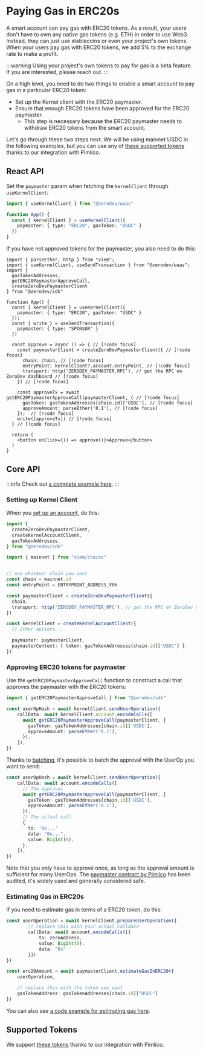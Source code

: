 # Paying Gas in ERC20s

A smart account can pay gas with ERC20 tokens.  As a result, your users don't have to own any native gas tokens (e.g. ETH) in order to use Web3.  Instead, they can just use stablecoins or even your project's own tokens.  When your users pay gas with ERC20 tokens, we add 5% to the exchange rate to make a profit.

:::warning
Using your project's own tokens to pay for gas is a beta feature.  If you are interested, please reach out.
:::

On a high level, you need to do two things to enable a smart account to pay gas in a particular ERC20 token:

- Set up the Kernel client with the ERC20 paymaster.
- Ensure that enough ERC20 tokens have been approved for the ERC20 paymaster.
  - This step is necessary because the ERC20 paymaster needs to withdraw ERC20 tokens from the smart account.

Let's go through these two steps next.  We will be using mainnet USDC in the following examples, but you can use any of [these supported tokens](https://docs.pimlico.io/infra/paymaster/erc20-paymaster/supported-tokens) thanks to our integration with Pimlico.

## React API

Set the `paymaster` param when fetching the `kernelClient` through `useKernelClient`:

```ts
import { useKernelClient } from "@zerodev/waas"

function App() {
  const { kernelClient } = useKernelClient({
    paymaster: { type: "ERC20", gasToken: "USDC" }
  })
}
```

If you have not approved tokens for the paymaster, you also need to do this:

```tsx
import { parseEther, http } from "viem";
import { useKernelClient, useSendTransaction } from "@zerodev/waas";
import { 
  gasTokenAddresses, 
  getERC20PaymasterApproveCall, 
  createZeroDevPaymasterClient 
} from "@zerodev/sdk"

function App() {
  const { kernelClient } = useKernelClient({
    paymaster: { type: "ERC20", gasToken: "USDC" }
  });
  const { write } = useSendTransaction({
    paymaster: { type: "SPONSOR" }
  })

  const approve = async () => { // [!code focus]
    const paymasterClient = createZeroDevPaymasterClient({ // [!code focus]
      chain: chain, // [!code focus]
      entryPoint: kernelClient?.account.entryPoint, // [!code focus]
      transport: http('ZERODEV_PAYMASTER_RPC'), // get the RPC on ZeroDev dashboard // [!code focus]
    }) // [!code focus]
     
    const approveTx = await getERC20PaymasterApproveCall(paymasterClient, { // [!code focus]
      gasToken: gasTokenAddresses[chain.id]['USDC'], // [!code focus]
      approveAmount: parseEther('0.1'), // [!code focus]
    });  // [!code focus]
    write([approveTx]) // [!code focus]
  } // [!code focus]

  return (
    <button onClick={() => approve()}>Approve</button>
  )
}
```

## Core API

:::info
Check out [a complete example here](https://github.com/zerodevapp/zerodev-examples/tree/main/pay-gas-with-erc20).
:::

### Setting up Kernel Client

When you [set up an account](/smart-wallet/creating-wallets#create-an-account-client), do this:

```typescript
import {
  createZeroDevPaymasterClient,
  createKernelAccountClient,
  gasTokenAddresses,
} from "@zerodev/sdk"

import { mainnet } from "viem/chains"


// use whatever chain you want
const chain = mainnet.id
const entryPoint = ENTRYPOINT_ADDRESS_V06

const paymasterClient = createZeroDevPaymasterClient({
  chain,
  transport: http('ZERODEV_PAYMASTER_RPC'), // get the RPC on ZeroDev dashboard
})

const kernelClient = createKernelAccountClient({
  // other options...

  paymaster: paymasterClient,
  paymasterContext: { token: gasTokenAddresses[chain.id]['USDC'] }
})
```

### Approving ERC20 tokens for paymaster

Use the `getERC20PaymasterApproveCall` function to construct a call that approves the paymaster with the ERC20 tokens:

```typescript
import { getERC20PaymasterApproveCall } from "@zerodev/sdk"

const userOpHash = await kernelClient.sendUserOperation({
    callData: await kernelClient.account.encodeCalls([
      await getERC20PaymasterApproveCall(paymasterClient, {
        gasToken: gasTokenAddresses[chain.id]['USDC'],
        approveAmount: parseEther('0.1'),
      }),
    ]),
})
```

Thanks to [batching](/sdk/core-api/batch-transactions), it's possible to batch the approval with the UserOp you want to send:

```typescript
const userOpHash = await kernelClient.sendUserOperation({
    callData: await account.encodeCalls([
      // The approval
      await getERC20PaymasterApproveCall(paymasterClient, {
        gasToken: gasTokenAddresses[chain.id]['USDC'],
        approveAmount: parseEther('0.1'),
      }),
      // The actual call
      {
        to: '0x...'
        data: "0x...",
        value: BigInt(0),
      },
    ]),
})
```

Note that you only have to approve once, as long as the approval amount is sufficient for many UserOps.  The [paymaster contract by Pimlico](https://github.com/pimlicolabs/erc20-paymaster/blob/main/src/ERC20PaymasterV06.sol) has been audited, it's widely used and generally considered safe.

### Estimating Gas in ERC20s

If you need to estimate gas in terms of a ERC20 token, do this:

```ts
const userOperation = await kernelClient.prepareUserOperation({
        // replace this with your actual calldata
        callData: await account.encodeCalls([{
            to: zeroAddress,
            value: BigInt(0),
            data: "0x"
        }])
})

const erc20Amount = await paymasterClient.estimateGasInERC20({
    userOperation,

    // replace this with the token you want
    gasTokenAddress: gasTokenAddresses[chain.id]["USDC"]
})
```

You can also see [a code example for estimating gas here](https://github.com/zerodevapp/zerodev-examples/blob/main/pay-gas-with-erc20/estimate-gas.ts).

## Supported Tokens

We support [these tokens](https://docs.pimlico.io/infra/paymaster/erc20-paymaster/supported-tokens) thanks to our integration with Pimlico.
